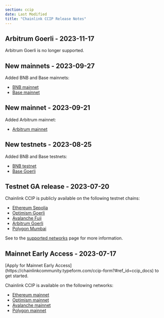 ```yaml
---
section: ccip
date: Last Modified
title: "Chainlink CCIP Release Notes"
---
```



## Arbitrum Goerli - 2023-11-17

Arbitrum Goerli is no longer supported.

## New mainnets - 2023-09-27

Added BNB and Base mainnets:

- [BNB mainnet](/ccip/supported-networks/mainnet#bnb-mainnet)
- [Base mainnet](/ccip/supported-networks/mainnet#base-mainnet)

## New mainnet - 2023-09-21

Added Arbitrum mainnet:

- [Arbitrum mainnet](/ccip/supported-networks/mainnet#arbitrum-mainnet)

## New testnets - 2023-08-25

Added BNB and Base testnets:

- [BNB testnet](/ccip/supported-networks/testnet#bnb-testnet)
- [Base Goerli](/ccip/supported-networks/testnet#base-goerli)

## Testnet GA release - 2023-07-20

Chainlink CCIP is publicly available on the following testnet chains:

- [Ethereum Sepolia](/ccip/supported-networks/testnet#ethereum-sepolia)
- [Optimism Goerli](/ccip/supported-networks/testnet#optimism-goerli)
- [Avalanche Fuji](/ccip/supported-networks/testnet#avalanche-fuji)
- [Arbitrum Goerli](/ccip/supported-networks/testnet)
- [Polygon Mumbai](/ccip/supported-networks/testnet#polygon-mumbai)

See to the [supported networks](/ccip/supported-networks) page for more information.

## Mainnet Early Access - 2023-07-17

<Aside type="note" title="Mainnet Access">
  [Apply for Mainnet Early Access](https://chainlinkcommunity.typeform.com/ccip-form?#ref_id=ccip_docs) to get started.
</Aside>

Chainlink CCIP is available on the following networks:

- [Ethereum mainnet](/ccip/supported-networks/mainnet#ethereum-mainnet)
- [Optimism mainnet](/ccip/supported-networks/mainnet#optimism-mainnet)
- [Avalanche mainnet](/ccip/supported-networks/mainnet#avalanche-mainnet)
- [Polygon mainnet](/ccip/supported-networks/mainnet#polygon-mainnet)
